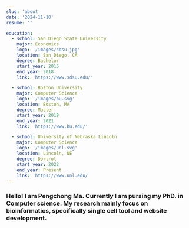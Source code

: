 ```yaml
---
slug: 'about'
date: '2024-11-10'
resume: ''

education:
  - school: San Diego State University
    major: Economics
    logo: '/images/sdsu.jpg'
    location: San Diego, CA
    degree: Bachelor
    start_year: 2015
    end_year: 2018
    link: 'https://www.sdsu.edu/'

  - school: Boston University
    major: Computer Science
    logo: '/images/bu.svg'
    location: Boston, MA
    degree: Master
    start_year: 2019
    end_year: 2021
    link: 'https://www.bu.edu/'

  - school: University of Nebraska Lincoln
    major: Computer Science
    logo: '/images/unl.svg'
    location: Lincoln, NE
    degree: Dortrol
    start_year: 2022
    end_year: Present
    link: 'https://www.unl.edu/'
---
```


### Hello! I am Pengchong Ma. Currently I am pursing my PhD. in Computer science. My research mainly focus on bioinformatics, specifically single cell tool and website development.

